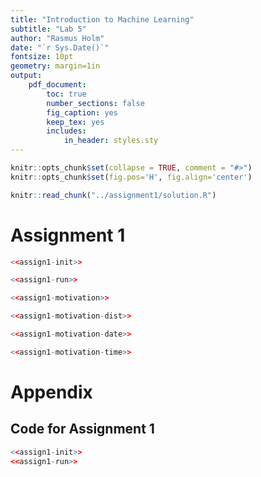```yaml
---
title: "Introduction to Machine Learning"
subtitle: "Lab 5"
author: "Rasmus Holm"
date: "`r Sys.Date()`"
fontsize: 10pt
geometry: margin=1in
output:
    pdf_document:
        toc: true
        number_sections: false
        fig_caption: yes
        keep_tex: yes
        includes:
            in_header: styles.sty
---
```


```r
knitr::opts_chunk$set(collapse = TRUE, comment = "#>")
knitr::opts_chunk$set(fig.pos='H', fig.align='center')

knitr::read_chunk("../assignment1/solution.R")
```

\newpage

# Assignment 1
```r
<<assign1-init>>
```

```r
<<assign1-run>>
```

```r
<<assign1-motivation>>
```

```r
<<assign1-motivation-dist>>
```

```r
<<assign1-motivation-date>>
```

```r
<<assign1-motivation-time>>
```

\newpage

# Appendix

## Code for Assignment 1
```r
<<assign1-init>>
<<assign1-run>>
```

